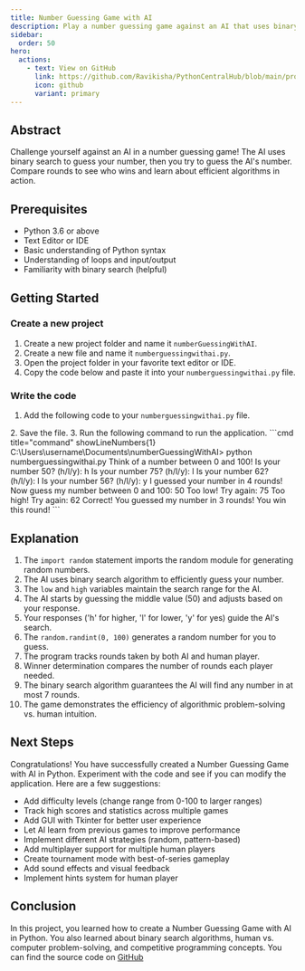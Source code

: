 ```yaml
---
title: Number Guessing Game with AI
description: Play a number guessing game against an AI that uses binary search, then try to beat its score
sidebar:
  order: 50
hero:
  actions:
    - text: View on GitHub
      link: https://github.com/Ravikisha/PythonCentralHub/blob/main/projects/beginners/numberguessingwithai.py
      icon: github
      variant: primary
---
```


## Abstract

Challenge yourself against an AI in a number guessing game! The AI uses binary search to guess your number, then you try to guess the AI's number. Compare rounds to see who wins and learn about efficient algorithms in action.

## Prerequisites

- Python 3.6 or above
- Text Editor or IDE
- Basic understanding of Python syntax
- Understanding of loops and input/output
- Familiarity with binary search (helpful)

## Getting Started

### Create a new project
1. Create a new project folder and name it `numberGuessingWithAI`.
2. Create a new file and name it `numberguessingwithai.py`.
3. Open the project folder in your favorite text editor or IDE.
4. Copy the code below and paste it into your `numberguessingwithai.py` file.

### Write the code
1. Add the following code to your `numberguessingwithai.py` file.
<FileCode file="projects/beginners/numberguessingwithai.py" lang="python" title="Number Guessing Game with AI" />
2. Save the file.
3. Run the following command to run the application.
```cmd title="command" showLineNumbers{1}
C:\Users\username\Documents\numberGuessingWithAI> python numberguessingwithai.py
Think of a number between 0 and 100!
Is your number 50? (h/l/y): h
Is your number 75? (h/l/y): l
Is your number 62? (h/l/y): l
Is your number 56? (h/l/y): y
I guessed your number in 4 rounds!
Now guess my number between 0 and 100:
50
Too low! Try again: 75
Too high! Try again: 62
Correct! You guessed my number in 3 rounds!
You win this round!
```

## Explanation

1. The `import random` statement imports the random module for generating random numbers.
2. The AI uses binary search algorithm to efficiently guess your number.
3. The `low` and `high` variables maintain the search range for the AI.
4. The AI starts by guessing the middle value (50) and adjusts based on your response.
5. Your responses ('h' for higher, 'l' for lower, 'y' for yes) guide the AI's search.
6. The `random.randint(0, 100)` generates a random number for you to guess.
7. The program tracks rounds taken by both AI and human player.
8. Winner determination compares the number of rounds each player needed.
9. The binary search algorithm guarantees the AI will find any number in at most 7 rounds.
10. The game demonstrates the efficiency of algorithmic problem-solving vs. human intuition.

## Next Steps

Congratulations! You have successfully created a Number Guessing Game with AI in Python. Experiment with the code and see if you can modify the application. Here are a few suggestions:
- Add difficulty levels (change range from 0-100 to larger ranges)
- Track high scores and statistics across multiple games
- Add GUI with Tkinter for better user experience
- Let AI learn from previous games to improve performance
- Implement different AI strategies (random, pattern-based)
- Add multiplayer support for multiple human players
- Create tournament mode with best-of-series gameplay
- Add sound effects and visual feedback
- Implement hints system for human player

## Conclusion

In this project, you learned how to create a Number Guessing Game with AI in Python. You also learned about binary search algorithms, human vs. computer problem-solving, and competitive programming concepts. You can find the source code on [GitHub](https://github.com/Ravikisha/PythonCentralHub/blob/main/projects/beginners/numberguessingwithai.py)
